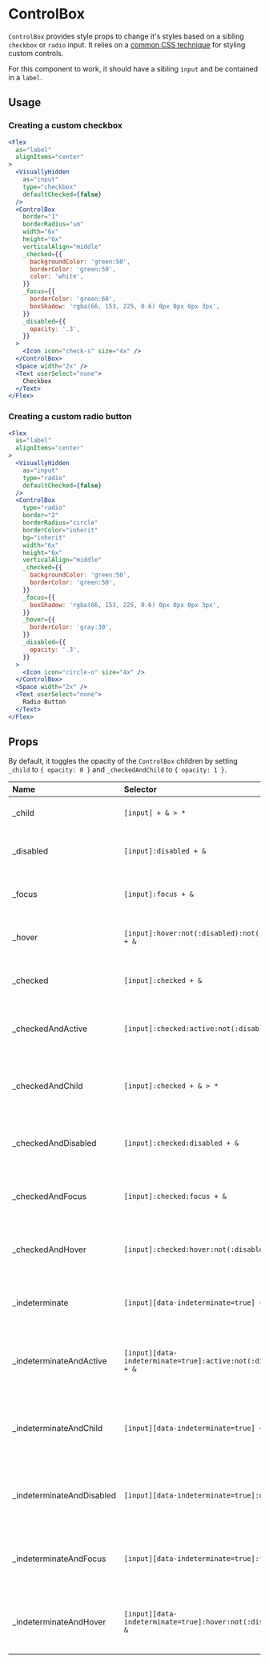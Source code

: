 # ControlBox

`ControlBox` provides style props to change it's styles based on a sibling `checkbox` or `radio` input. It relies on a [common CSS technique](https://dev.to/lkopacz/create-custom-keyboard-accessible-checkboxes-2036) for styling custom controls.

For this component to work, it should have a sibling `input` and be contained in a `label`.

## Usage

### Creating a custom checkbox

```jsx
<Flex
  as="label"
  alignItems="center"
>
  <VisuallyHidden
    as="input"
    type="checkbox"
    defaultChecked={false}
  />
  <ControlBox
    border="1"
    borderRadius="sm"
    width="6x"
    height="6x"
    verticalAlign="middle"
    _checked={{
      backgroundColor: 'green:50',
      borderColor: 'green:50',
      color: 'white',
    }}
    _focus={{
      borderColor: 'green:60',
      boxShadow: 'rgba(66, 153, 225, 0.6) 0px 0px 0px 3px',
    }}
    _disabled={{
      opacity: '.3',
    }}
  >
    <Icon icon="check-s" size="4x" />
  </ControlBox>
  <Space width="2x" />
  <Text userSelect="none">
    Checkbox
  </Text>
</Flex>
```

### Creating a custom radio button

```jsx
<Flex
  as="label"
  alignItems="center"
>
  <VisuallyHidden
    as="input"
    type="radio"
    defaultChecked={false}
  />
  <ControlBox
    type="radio"
    border="2"
    borderRadius="circle"
    borderColor="inherit"
    bg="inherit"
    width="6x"
    height="6x"
    verticalAlign="middle"
    _checked={{
      backgroundColor: 'green:50',
      borderColor: 'green:50',
    }}
    _focus={{
      boxShadow: 'rgba(66, 153, 225, 0.6) 0px 0px 0px 3px',
    }}
    _hover={{
      borderColor: 'gray:30',
    }}
    _disabled={{
      opacity: '.3',
    }}
  >
    <Icon icon="circle-o" size="4x" />
  </ControlBox>
  <Space width="2x" />
  <Text userSelect="none">
    Radio Button
  </Text>
</Flex>
```

## Props

By default, it toggles the opacity of the `ControlBox` children by setting `_child` to `{ opacity: 0 }` and `_checkedAndChild` to `{ opacity: 1 }`.

| Name | Selector | Description |
| :--- | :----------- | :---------- |
| \_child | `[input] + & > *` | Styles for the child of the `ControlBox`. |
| \_disabled | `[input]:disabled + &` | Styles for when the sibling `input` is disabled. |
| \_focus | `[input]:focus + &` | Styles for when the sibling `input` is focused. |
| \_hover | `[input]:hover:not(:disabled):not(:checked):not(:focus) + &` | Styles for when the sibling `input` is hovered. |
| \_checked | `[input]:checked + &` | Styles for when the sibling `input` is checked. |
| \_checkedAndActive | `[input]:checked:active:not(:disabled):not(:focus) + &` | Styles for when the sibling `input` is checked and actived. |
| \_checkedAndChild | `[input]:checked + & > *` | Styles for the child of the `ControlBox` when the sibling `input` is checked. |
| \_checkedAndDisabled | `[input]:checked:disabled + &` | Styles for when the sibling `input` is checked and disabled. |
| \_checkedAndFocus | `[input]:checked:focus + &` | Styles for when the sibling `input` is checked and focused. |
| \_checkedAndHover | `[input]:checked:hover:not(:disabled):not(:focus) + &` | Styles for when the sibling `input` is checked and hovered. |
| \_indeterminate | `[input][data-indeterminate=true] + &` | Styles for when the sibling `input` is indeterminate. |
| \_indeterminateAndActive | `[input][data-indeterminate=true]:active:not(:disabled):not(:focus) + &` | Styles for when the sibling `input` is indeterminate and actived. |
| \_indeterminateAndChild | `[input][data-indeterminate=true] + & > *` | Styles for the child of the `ControlBox` when the sibling `input` is indeterminate. |
| \_indeterminateAndDisabled | `[input][data-indeterminate=true]:disabled + &` | Styles for when the sibling `input` is indeterminate and disabled. |
| \_indeterminateAndFocus | `[input][data-indeterminate=true]:focus + &` | Styles for when the sibling `input` is indeterminate and focused. |
| \_indeterminateAndHover | `[input][data-indeterminate=true]:hover:not(:disabled):not(:focus) + &` | Styles for when the sibling `input` is indeterminate and hovered. |
